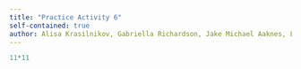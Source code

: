```yaml
---
title: "Practice Activity 6"
self-contained: true
author: Alisa Krasilnikov, Gabriella Richardson, Jake Michael Aaknes, Lex Schuster
---
```


```r
11*11
```

